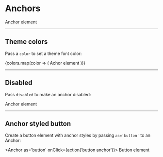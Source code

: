 

<Meta title='Components|Anchor' component={Anchor} />

# Anchors

<Anchor href='#'>Anchor element</Anchor>

---

## Theme colors

Pass a `color` to set a theme font color:

<div className='d-flex flex-column'>
  {colors.map(color => (
    <Anchor color={color} href='#' key={color}>
      Achor element
    </Anchor>
  ))}
</div>

---

## Disabled

Pass `disabled` to make an anchor disabled:

<Anchor disabled>Anchor element</Anchor>

---

## Anchor styled button

Create a button element with anchor styles by passing `as='button'` to an Anchor:

<Anchor as='button' onClick={action('button anchor')}>
  Button element
</Anchor>

